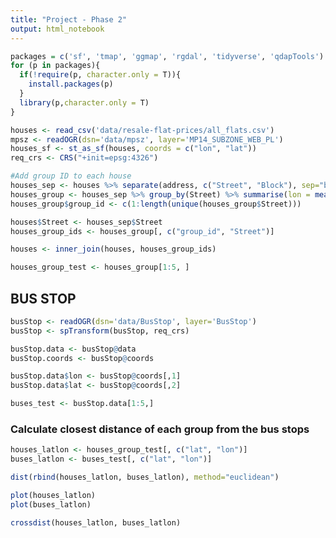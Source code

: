 ```yaml
---
title: "Project - Phase 2"
output: html_notebook
---
```


```r
packages = c('sf', 'tmap', 'ggmap', 'rgdal', 'tidyverse', 'qdapTools')
for (p in packages){ 
  if(!require(p, character.only = T)){
    install.packages(p) 
  }
  library(p,character.only = T) 
}
```

```r
houses <- read_csv('data/resale-flat-prices/all_flats.csv')
mpsz <- readOGR(dsn='data/mpsz', layer='MP14_SUBZONE_WEB_PL')
houses_sf <- st_as_sf(houses, coords = c("lon", "lat"))
req_crs <- CRS("+init=epsg:4326")
```

```r
#Add group ID to each house
houses_sep <- houses %>% separate(address, c("Street", "Block"), sep="block")
houses_group <- houses_sep %>% group_by(Street) %>% summarise(lon = mean(lon), lat=mean(lat))
houses_group$group_id <- c(1:length(unique(houses_group$Street)))

houses$Street <- houses_sep$Street
houses_group_ids <- houses_group[, c("group_id", "Street")]

houses <- inner_join(houses, houses_group_ids)

houses_group_test <- houses_group[1:5, ]
```

## BUS STOP 

```r
busStop <- readOGR(dsn='data/BusStop', layer='BusStop')
busStop <- spTransform(busStop, req_crs)

busStop.data <- busStop@data
busStop.coords <- busStop@coords

busStop.data$lon <- busStop@coords[,1]
busStop.data$lat <- busStop@coords[,2]

buses_test <- busStop.data[1:5,]
```

### Calculate closest distance of each group from the bus stops

```r
houses_latlon <- houses_group_test[, c("lat", "lon")]
buses_latlon <- buses_test[, c("lat", "lon")]

dist(rbind(houses_latlon, buses_latlon), method="euclidean")
```

```r
plot(houses_latlon)
plot(buses_latlon)
```

```r
crossdist(houses_latlon, buses_latlon)
```

```r

```

```r

```

```r

```

```r

```

```r

```

```r

```

```r

```

```r

```

```r

```


```r

```

```r

```

```r

```

```r

```

```r

```

```r

```

```r

```

```r

```

```r

```

```r

```

```r

```

```r

```


```r

```

```r

```

```r

```

```r

```

```r

```

```r

```

```r

```

```r

```

```r

```

```r

```

```r

```

```r

```


```r

```

```r

```

```r

```

```r

```

```r

```

```r

```

```r

```

```r

```

```r

```

```r

```

```r

```

```r

```